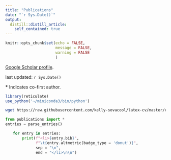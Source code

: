 ```yaml
---
title: "Publications"
date: "`r Sys.Date()`"
output:
  distill::distill_article:
    self_contained: true
---
```


```r
knitr::opts_chunk$set(echo = FALSE,
                      message = FALSE,
                      warning = FALSE
                      )
```

<script type='text/javascript' src='https://d1bxh8uas1mnw7.cloudfront.net/assets/embed.js'></script> <!-- for altmetrics badges -->

[Google Scholar profile](https://scholar.google.com/citations?user=TlglgLgAAAAJ).

last updated: `r Sys.Date()`

**\*** Indicates co-first author.

```r
library(reticulate)
use_python('~/miniconda3/bin/python')
```

```bash
wget https://raw.githubusercontent.com/kelly-sovacool/latex-cv/master/cv_KLS.bib -O cv_KLS.bib
```

```python
from publications import *
entries = parse_entries()
```

<ol reversed>
```python

for entry in entries:
    print(f"<li>{entry.bib}",
          f"\t{entry.altmetric(badge_type = 'donut')}",
          sep = "\n",
          end = "</li>\n\n")

```
</ol>
